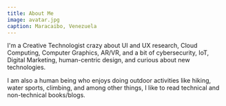 ```yaml
---
title: About Me
image: avatar.jpg
caption: Maracaibo, Venezuela
---
```


I'm a Creative Technologist crazy about UI and UX research, Cloud Computing, Computer Graphics, AR/VR, and a bit of cybersecurity, IoT, Digital Marketing, human-centric design, and curious about new technologies.

I am also a human being who enjoys doing outdoor activities like hiking, water sports, climbing, and among other things, I like to read technical and non-technical books/blogs.